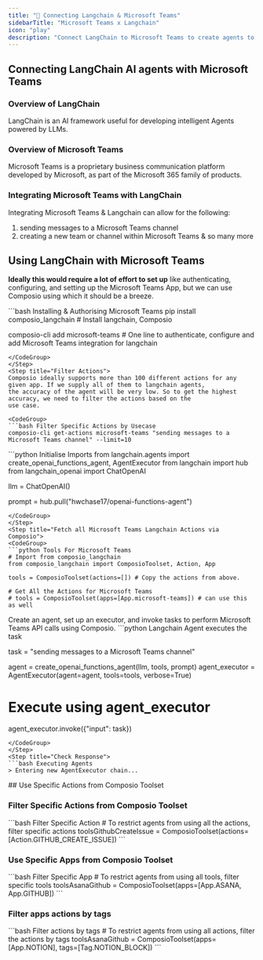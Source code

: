 ```yaml
---
title: "🚀 Connecting Langchain & Microsoft Teams"
sidebarTitle: "Microsoft Teams x Langchain"
icon: "play"
description: "Connect LangChain to Microsoft Teams to create agents to perform tasks using natural language"
---
```


## Connecting LangChain AI agents with Microsoft Teams

### Overview of LangChain

LangChain is an AI framework useful for developing intelligent Agents powered by LLMs.

### Overview of Microsoft Teams

Microsoft Teams is a proprietary business communication platform developed by Microsoft, as part of the Microsoft 365 family of products.

### Integrating Microsoft Teams with LangChain

Integrating Microsoft Teams & Langchain can allow for the following:

1. sending messages to a Microsoft Teams channel
2. creating a new team or channel within Microsoft Teams
& so many more

## Using LangChain with Microsoft Teams

<Steps>
<Step title="Setting Up the Environment">

**Ideally this would require a lot of effort to set up** like authenticating, configuring, and setting up the Microsoft Teams App, but we can use Composio using which it should be a breeze.

<CodeGroup>
```bash Installing & Authorising Microsoft Teams
pip install composio_langchain # Install langchain, Composio 

composio-cli add microsoft-teams # One line to authenticate, configure and add Microsoft Teams integration for langchain
```
</CodeGroup>
</Step>
<Step title="Filter Actions">
Composio ideally supports more than 100 different actions for any given app. If we supply all of them to langchain agents, 
the accuracy of the agent will be very low. So to get the highest accuracy, we need to filter the actions based on the 
use case.

<CodeGroup>
```bash Filter Specific Actions by Usecase
composio-cli get-actions microsoft-teams "sending messages to a Microsoft Teams channel" --limit=10
```
</CodeGroup>

</Step>
<Step title="Import Base Packages">

<CodeGroup>
```python Initialise Imports
from langchain.agents import create_openai_functions_agent, AgentExecutor
from langchain import hub
from langchain_openai import ChatOpenAI


llm = ChatOpenAI()

prompt = hub.pull("hwchase17/openai-functions-agent")
```
</CodeGroup>
</Step>
<Step title="Fetch all Microsoft Teams Langchain Actions via Composio">
<CodeGroup>
```python Tools For Microsoft Teams
# Import from composio_langchain
from composio_langchain import ComposioToolset, Action, App

tools = ComposioToolset(actions=[]) # Copy the actions from above. 

# Get All the Actions for Microsoft Teams
# tools = ComposioToolset(apps=[App.microsoft-teams]) # can use this as well
```
</CodeGroup>
</Step>
<Step title="Execute the Agent">
Create an agent, set up an executor, and invoke tasks to perform Microsoft Teams API calls using Composio. 
<CodeGroup>
```python Langchain Agent executes the task

task = "sending messages to a Microsoft Teams channel"

agent = create_openai_functions_agent(llm, tools, prompt)
agent_executor = AgentExecutor(agent=agent, tools=tools, verbose=True)

# Execute using agent_executor
agent_executor.invoke({"input": task})
```
</CodeGroup>
</Step>
<Step title="Check Response">
```bash Executing Agents
> Entering new AgentExecutor chain...
```
</Step>
</Steps>
## Use Specific Actions from Composio Toolset

### Filter Specific Actions from Composio Toolset

<CodeGroup>
```bash Filter Specific Action
# To restrict agents from using all the actions, filter specific actions
toolsGithubCreateIssue = ComposioToolset(actions=[Action.GITHUB_CREATE_ISSUE])
```
</CodeGroup>

### Use Specific Apps from Composio Toolset
<CodeGroup>
```bash Filter Specific App
# To restrict agents from using all tools, filter specific tools
toolsAsanaGithub = ComposioToolset(apps=[App.ASANA, App.GITHUB])
```
</CodeGroup>

### Filter apps actions by tags 
<CodeGroup>
```bash Filter actions by tags
# To restrict agents from using all actions, filter the actions by tags
toolsAsanaGithub = ComposioToolset(apps=[App.NOTION], tags=[Tag.NOTION_BLOCK])
```
</CodeGroup>

